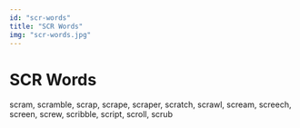 ```yaml
---
id: "scr-words"
title: "SCR Words"
img: "scr-words.jpg"
---
```


# SCR Words

scram, scramble, scrap, scrape, scraper, scratch, scrawl, scream, screech, screen, screw, scribble, script, scroll, scrub
